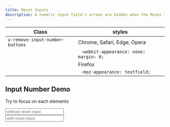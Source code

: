 ```yaml
---
title: Reset Inputs
description: A numeric input field's arrows are hidden when the Reset Inputs utility is used.
---
```


| Class                           | styles                                  |
| ------------------------------- | --------------------------------------- |
| `u-remove-input-number-buttons` | Chrome, Safari, Edge, Opera             |
|                                 | ` -webkit-appearance: none; margin: 0;` |
|                                 | Firefox                                 |
|                                 | ` -moz-appearance: textfield;`          |

## Input Number Demo

Try to focus on each elements

<Preview>
  <input
    type="number"
    placeholder="without reset input"
    class="u-max-width-250"
  />
  <br />
  <input
    type="number"
    placeholder="with reset input"
    class="u-remove-input-number-buttons u-max-width-250"
  />
</Preview>
